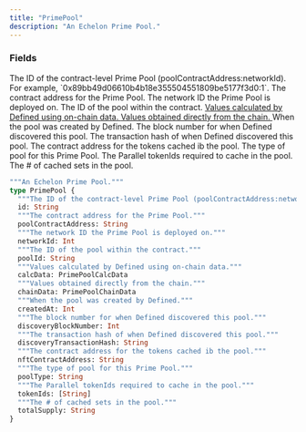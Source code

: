 ```yaml
---
title: "PrimePool"
description: "An Echelon Prime Pool."
---
```


### Fields

<ResponseField name="id" type="String">
  The ID of the contract-level Prime Pool (poolContractAddress:networkId). For example, `0x89bb49d06610b4b18e355504551809be5177f3d0:1`.
</ResponseField>

<ResponseField name="poolContractAddress" type="String">
  The contract address for the Prime Pool.
</ResponseField>

<ResponseField name="networkId" type="Int">
  The network ID the Prime Pool is deployed on.
</ResponseField>

<ResponseField name="poolId" type="String">
  The ID of the pool within the contract.
</ResponseField>

<a href="/api-reference/types/primepoolcalcdata">
  <ResponseField name="calcData" type="PrimePoolCalcData">
    Values calculated by Defined using on-chain data.
  </ResponseField>
</a>

<a href="/api-reference/types/primepoolchaindata">
  <ResponseField name="chainData" type="PrimePoolChainData">
    Values obtained directly from the chain.
  </ResponseField>
</a>

<ResponseField name="createdAt" type="Int">
  When the pool was created by Defined.
</ResponseField>

<ResponseField name="discoveryBlockNumber" type="Int">
  The block number for when Defined discovered this pool.
</ResponseField>

<ResponseField name="discoveryTransactionHash" type="String">
  The transaction hash of when Defined discovered this pool.
</ResponseField>

<ResponseField name="nftContractAddress" type="String">
  The contract address for the tokens cached ib the pool.
</ResponseField>

<ResponseField name="poolType" type="String">
  The type of pool for this Prime Pool.
</ResponseField>

<ResponseField name="tokenIds" type="[String]">
  The Parallel tokenIds required to cache in the pool.
</ResponseField>

<ResponseField name="totalSupply" type="String">
  The # of cached sets in the pool.
</ResponseField>


```graphql PrimePool
"""An Echelon Prime Pool."""
type PrimePool {
  """The ID of the contract-level Prime Pool (poolContractAddress:networkId). For example, `0x89bb49d06610b4b18e355504551809be5177f3d0:1`."""
  id: String
  """The contract address for the Prime Pool."""
  poolContractAddress: String
  """The network ID the Prime Pool is deployed on."""
  networkId: Int
  """The ID of the pool within the contract."""
  poolId: String
  """Values calculated by Defined using on-chain data."""
  calcData: PrimePoolCalcData
  """Values obtained directly from the chain."""
  chainData: PrimePoolChainData
  """When the pool was created by Defined."""
  createdAt: Int
  """The block number for when Defined discovered this pool."""
  discoveryBlockNumber: Int
  """The transaction hash of when Defined discovered this pool."""
  discoveryTransactionHash: String
  """The contract address for the tokens cached ib the pool."""
  nftContractAddress: String
  """The type of pool for this Prime Pool."""
  poolType: String
  """The Parallel tokenIds required to cache in the pool."""
  tokenIds: [String]
  """The # of cached sets in the pool."""
  totalSupply: String
}
```
